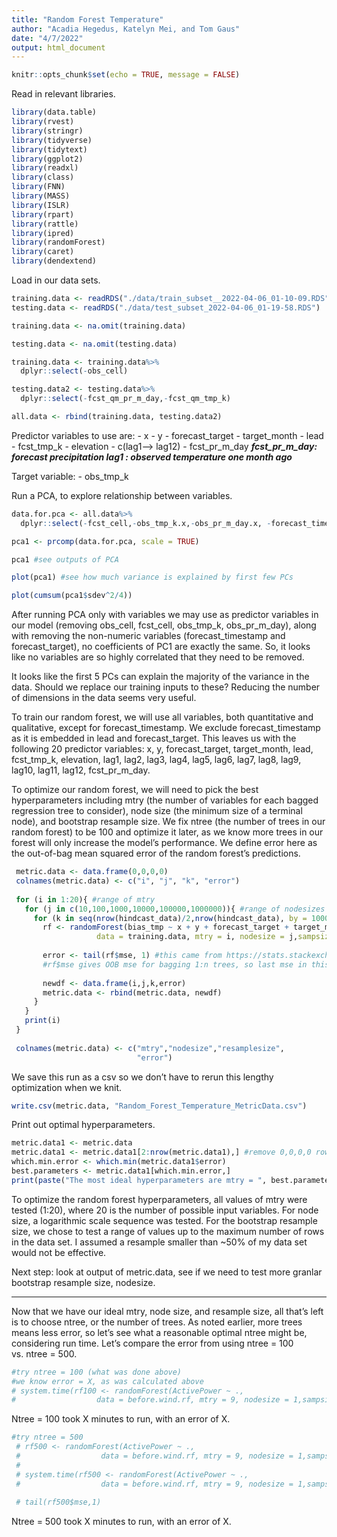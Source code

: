 ```yaml
---
title: "Random Forest Temperature"
author: "Acadia Hegedus, Katelyn Mei, and Tom Gaus"
date: "4/7/2022"
output: html_document
---
```


```r
knitr::opts_chunk$set(echo = TRUE, message = FALSE)
```

Read in relevant libraries. 
```r
library(data.table)
library(rvest)
library(stringr)
library(tidyverse)
library(tidytext)
library(ggplot2)
library(readxl)
library(class)
library(FNN)
library(MASS)
library(ISLR)
library(rpart)
library(rattle)
library(ipred)
library(randomForest)
library(caret)
library(dendextend)
```

Load in our data sets. 
```r
training.data <- readRDS("./data/train_subset__2022-04-06_01-10-09.RDS")
testing.data <- readRDS("./data/test_subset_2022-04-06_01-19-58.RDS")

training.data <- na.omit(training.data)

testing.data <- na.omit(testing.data)

training.data <- training.data%>%
  dplyr::select(-obs_cell)

testing.data2 <- testing.data%>%
  dplyr::select(-fcst_qm_pr_m_day,-fcst_qm_tmp_k)

all.data <- rbind(training.data, testing.data2)
```


Predictor variables to use are: 
- x
- y
- forecast_target
- target_month
- lead
- fcst_tmp_k
- elevation 
- c(lag1--> lag12) 
- fcst_pr_m_day 
***fcst_pr_m_day: forecast precipitation ***
***lag1 : observed temperature one month ago***

Target variable:
- obs_tmp_k

Run a PCA, to explore relationship between variables. 
```r
data.for.pca <- all.data%>%
  dplyr::select(-fcst_cell,-obs_tmp_k.x,-obs_pr_m_day.x, -forecast_timestamp, -forecast_target)

pca1 <- prcomp(data.for.pca, scale = TRUE)

pca1 #see outputs of PCA

plot(pca1) #see how much variance is explained by first few PCs

plot(cumsum(pca1$sdev^2/4))

```

After running PCA only with variables we may use as predictor variables in our model (removing obs_cell, fcst_cell, obs_tmp_k, obs_pr_m_day), along with removing  the non-numeric variables (forecast_timestamp and forecast_target), no coefficients of PC1 are exactly the same. So, it looks like no variables are so highly correlated that they need to be removed. 

It looks like the first 5 PCs can explain the majority of the variance in the data. Should we replace our training inputs to these? Reducing the number of dimensions in the data seems very useful. 


To train our random forest, we will use all variables, both quantitative and qualitative, except for forecast_timestamp. We exclude forecast_timestamp as it is embedded in lead and forecast_target. This leaves us with the following 20 predictor variables: x, y, forecast_target, target_month, lead, fcst_tmp_k, elevation, lag1, lag2, lag3, lag4, lag5, lag6, lag7, lag8, lag9, lag10, lag11, lag12, fcst_pr_m_day.  

To optimize our random forest, we will need to pick the best hyperparameters including mtry (the number of variables for each bagged regression tree to consider), node size (the minimum size of a terminal node), and bootstrap resample size. We fix ntree (the number of trees in our random forest) to be 100 and optimize it later, as we know more trees in our forest will only increase the model's performance. We define error here as the out-of-bag mean squared error of the random forest's predictions.


```r
 metric.data <- data.frame(0,0,0,0)
 colnames(metric.data) <- c("i", "j", "k", "error")
 
 for (i in 1:20){ #range of mtry 
   for (j in c(10,100,1000,10000,100000,1000000)){ #range of nodesizes
     for (k in seq(nrow(hindcast_data)/2,nrow(hindcast_data), by = 10000000)){ #range of bootstrap resample sizes (around 49 options)
       rf <- randomForest(bias_tmp ~ x + y + forecast_target + target_month + lead + fcst_tmp_k + elevation + lag1 + lag2 + lag3 + lag4 + lag5 + lag6 + lag7 + lag8 + lag9 + lag10 + lag11 + lag12 + fcst_pr_m_day,
                   data = training.data, mtry = i, nodesize = j,sampsize = k, ntree = 100) #this is lower than we would like, but we will change later
 
       error <- tail(rf$mse, 1) #this came from https://stats.stackexchange.com/questions/369134/random-forest-out-of-bag-rmse
       #rf$mse gives OOB mse for bagging 1:n trees, so last mse in this vector gives the OOB mse of the entire forest
   
       newdf <- data.frame(i,j,k,error)
       metric.data <- rbind(metric.data, newdf)
     }
   }
   print(i)
 }
 
 colnames(metric.data) <- c("mtry","nodesize","resamplesize",
                            "error")

```

We save this run as a csv so we don't have to rerun this lengthy optimization when we knit.

```r
write.csv(metric.data, "Random_Forest_Temperature_MetricData.csv")
```


Print out optimal hyperparameters.

```r
metric.data1 <- metric.data
metric.data1 <- metric.data1[2:nrow(metric.data1),] #remove 0,0,0,0 row
which.min.error <- which.min(metric.data1$error)
best.parameters <- metric.data1[which.min.error,]
print(paste("The most ideal hyperparameters are mtry = ", best.parameters$mtry, ", nodesize = ", best.parameters$nodesize, ", bootstrap resample size = ", best.parameters$resamplesize, ", with an error of", round(best.parameters$error)))
```

To optimize the random forest hyperparameters, all values of mtry were tested (1:20), where 20 is the number of possible input variables. For node size, a logarithmic scale sequence was tested. For the bootstrap resample size, we chose to test a range of values up to the maximum number of rows in the data set. I assumed a resample smaller than ~50% of my data set would not be effective. 

Next step: look at output of metric.data, see if we need to test more granlar bootstrap resample size, nodesize.



_________________________________________________________________________________
Now that we have our ideal mtry, node size, and resample size, all that's left is to choose ntree, or the number of trees. As noted earlier, more trees means less error, so let's see what a reasonable optimal ntree might be, considering run time. Let's compare the error from using ntree = 100 vs. ntree = 500.

```r
#try ntree = 100 (what was done above)
#we know error = X, as was calculated above
# system.time(rf100 <- randomForest(ActivePower ~ .,
#                  data = before.wind.rf, mtry = 9, nodesize = 1,sampsize = 10636, ntree = 100))
```

Ntree = 100 took X minutes to run, with an error of X.

```r
#try ntree = 500
 # rf500 <- randomForest(ActivePower ~ .,
 #                  data = before.wind.rf, mtry = 9, nodesize = 1,sampsize = 10636, ntree = 500)
 # 
 # system.time(rf500 <- randomForest(ActivePower ~ .,
 #                  data = before.wind.rf, mtry = 9, nodesize = 1,sampsize = 10636, ntree = 500))
 
 # tail(rf500$mse,1)
```

Ntree = 500 took X minutes to run, with an error of X.











